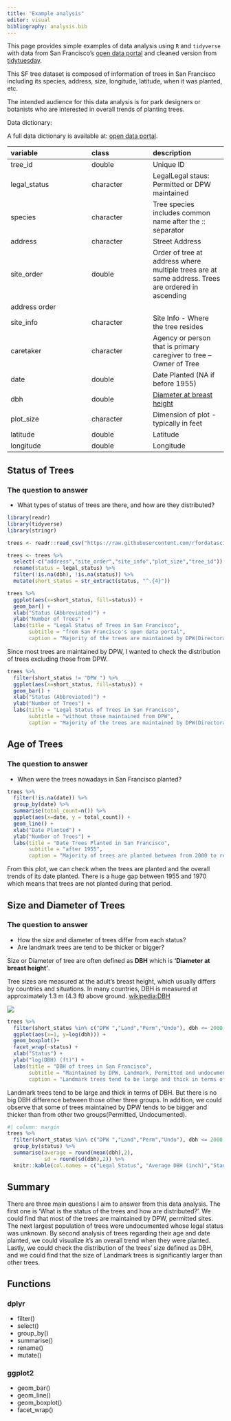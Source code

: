 ```yaml
---
title: "Example analysis"
editor: visual
bibliography: analysis.bib
---
```


This page provides simple examples of data analysis using `R` and `tidyverse` with data from San Francisco's [open data portal](https://data.sfgov.org/City-Infrastructure/Street-Tree-List/tkzw-k3nq) and cleaned version from 
[tidytuesday](https://github.com/rfordatascience/tidytuesday/blob/master/data/2020/2020-01-28/readme.md). 

This SF tree dataset is composed of information of trees in San Francisco including its species, address, size, longitude, latitude, when it was planted, etc. 

The intended audience for this data analysis is for park designers or botanists who are interested in overall trends of planting trees. 

::: callout-note

Data dictionary:

A full data dictionary is available at: [open data portal](https://data.sfgov.org/City-Infrastructure/Street-Tree-List/tkzw-k3nq).

|variable     |class     |description |
|:------------|:---------|:-----------|
|tree_id      |double    | Unique ID |
|legal_status |character | LegalLegal staus: Permitted or DPW maintained |
|species      |character | Tree species includes common name after the :: separator |
|address      |character | Street Address |
|site_order   |double    | Order of tree at address where multiple trees are at same address. Trees are ordered in ascending
address order |
|site_info    |character | Site Info - Where the tree resides |
|caretaker    |character | Agency or person that is primary caregiver to tree -- Owner of Tree |
|date         |double    | Date Planted (NA if before 1955)|
|dbh          |double    | [Diameter at breast height](https://en.wikipedia.org/wiki/Diameter_at_breast_height) |
|plot_size    |character | Dimension of plot - typically in feet |
|latitude     |double    | Latitude |
|longitude    |double    | Longitude |

:::

## Status of Trees

### The question to answer

-   What types of status of trees are there, and how are they distributed?

```r
library(readr)
library(tidyverse)
library(stringr)

trees <- readr::read_csv("https://raw.githubusercontent.com/rfordatascience/tidytuesday/master/data/2020/2020-01-28/sf_trees.csv") 

trees <- trees %>%
  select(-c("address","site_order","site_info","plot_size","tree_id")) %>%
  rename(status = legal_status) %>%
  filter(!is.na(dbh), !is.na(status)) %>%
  mutate(short_status = str_extract(status, "^.{4}"))
```

```r
trees %>%
  ggplot(aes(x=short_status, fill=status)) +
  geom_bar() +
  xlab("Status (Abbreviated)") +
  ylab("Number of Trees") +
  labs(title = "Legal Status of Trees in San Francisco", 
       subtitle = "from San Francisco's open data portal",
       caption = "Majority of the trees are maintained by DPW(Directorate of Public Works). ")
```

Since most trees are maintained by DPW, I wanted to check the distribution of trees excluding those from DPW. 

```r
trees %>%
  filter(short_status != "DPW ") %>%
  ggplot(aes(x=short_status, fill=status)) +
  geom_bar() +
  xlab("Status (Abbreviated)") +
  ylab("Number of Trees") +
  labs(title = "Legal Status of Trees in San Francisco", 
       subtitle = "without those maintained from DPW",
       caption = "Majority of the trees are maintained by DPW(Directorate of Public Works). ")
```


## Age of Trees

### The question to answer

-   When were the trees nowadays in San Francisco planted?

```r
trees %>%
  filter(!is.na(date)) %>%
  group_by(date) %>%
  summarise(total_count=n()) %>%
  ggplot(aes(x=date, y = total_count)) +
  geom_line() +
  xlab("Date Planted") +
  ylab("Number of Trees") +
  labs(title = "Date Trees Planted in San Francisco", 
       subtitle = "after 1955",
       caption = "Majority of trees are planted between from 2000 to recent.")
```

From this plot, we can check when the trees are planted and the overall trends of its date planted. There is a huge gap between 1955 and 1970 which means that trees are not planted during that period. 

## Size and Diameter of Trees

### The question to answer

-   How the size and diameter of trees differ from each status?
-   Are landmark trees are tend to be thicker or bigger?

::: callout-important
Size or Diameter of tree are often defined as **DBH** which is **'Diameter at breast height'**. 

Tree sizes are measured at the adult's breast height, which usually differs by countries and situations. In many countries, DBH is measured at approximately 1.3 m (4.3 ft) above ground. [wikipedia:DBH](https://en.wikipedia.org/wiki/Diameter_at_breast_height)

![](Using_a_DTApe.JPG)
:::

```r
trees %>%
  filter(short_status %in% c("DPW ","Land","Perm","Undo"), dbh <= 2000 , dbh >0) %>%
  ggplot(aes(x=1, y=log(dbh))) +
  geom_boxplot()+
  facet_wrap(~status) +
  xlab("Status") +
  ylab("log(DBH) (ft)") +
  labs(title = "DBH of trees in San Francisco", 
       subtitle = "Maintained by DPW, Landmark, Permitted and undocumented trees",
       caption = "Landmark trees tend to be large and thick in terms of DBH.")

```

Landmark trees tend to be large and thick in terms of DBH. But there is no big DBH difference between those other three groups. In addition, we could observe that some of trees maintained by DPW tends to be bigger and thicker than from other two groups(Permitted, Undocumented). 
  

```r
#| column: margin
trees %>%
  filter(short_status %in% c("DPW ","Land","Perm","Undo"), dbh <= 2000 , dbh >0) %>%
  group_by(status) %>%
  summarise(average = round(mean(dbh),2),
            sd = round(sd(dbh),2)) %>%
  knitr::kable(col.names = c("Legal Status", "Average DBH (inch)","Standard deviation (inch)"))
```

## Summary

There are three main questions I aim to answer from this data analysis. The first one is 'What is the status of the trees and how are distributed?'. We could find that most of the trees are maintained by DPW, permitted sites. The next largest population of trees were undocumented whose legal status was unknown. By second analysis of trees regarding their age and date planted, we could visualize it's an overall trend when they were planted. Lastly, we could check the distribution of the trees' size defined as DBH, and we could find that the size of Landmark trees is significantly larger than other trees. 

## Functions

### dplyr
-   filter()
-   select()
-   group_by()
-   summarise()
-   rename()
-   mutate()

### ggplot2

-   geom_bar()
-   geom_line()
-   geom_boxplot()
-   facet_wrap()





